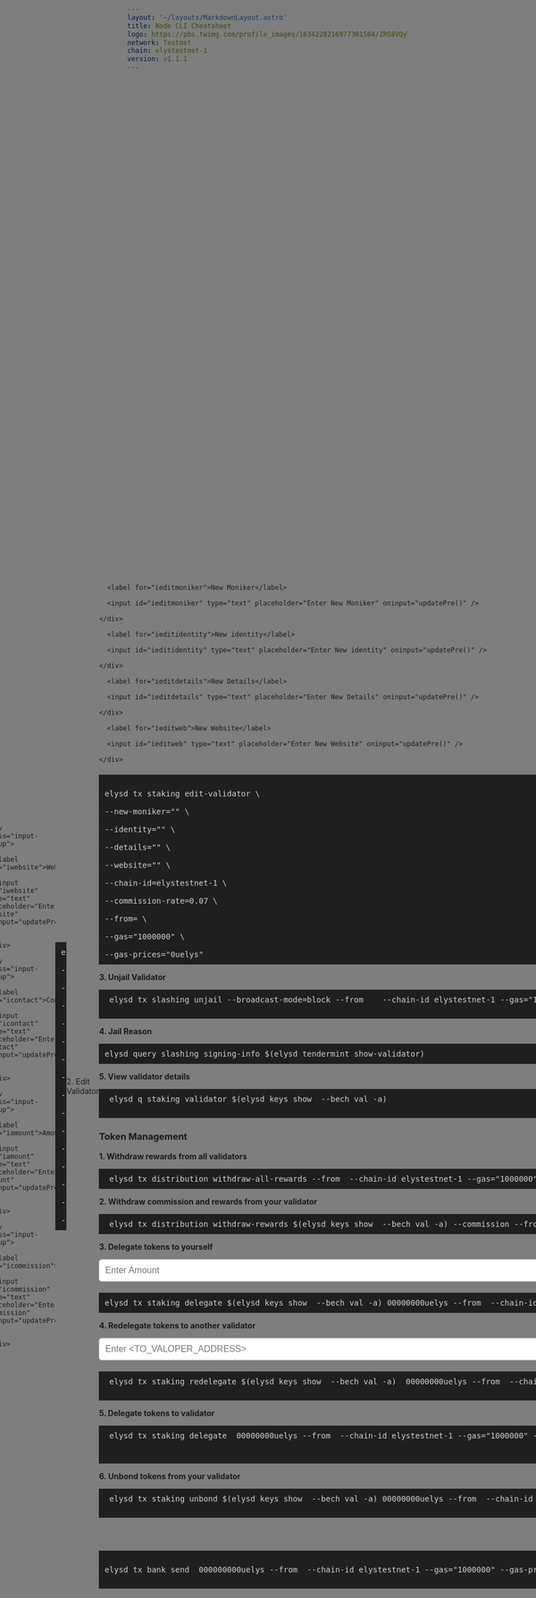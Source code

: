 ```yaml
---
layout: '~/layouts/MarkdownLayout.astro'
title: Node CLI Cheatsheet
logo: https://pbs.twimg.com/profile_images/1634228216977301504/ZRS8VQyT_400x400.jpg
network: Testnet
chain: elystestnet-1
version: v1.1.1
---
```




<div id="popup" class="popup">

		<div class="popup-content">

			<span class="closebtn" onclick="closePopup()">&times;</span>

			<p>Please fill out the form before using cheatcli. Cheatcli will not work if the form is not filled out.</p>

		</div>

	</div>





<style>

  .my-pre {

    background-color: #1f1f1f;

    color: #c9d1d9;

    font-size: 14px;

    padding: 10px;

    position: relative;

  }

.my-pre .copy-btn {

      background-color: transparent;

      border: none;

      cursor: pointer;

      font-size: 16px;

      position: absolute;

      top: 50%;

      right: 10px;

      transform: translateY(-50%);

    }

    .my-pre .copy-btn:hover {

      color: #c9d1d9;

    }

    .my-pre .copy-btn::before {

      content: "\f0ea";

      font-family: "Font Awesome 5 Free";

      font-weight: 900;

    }





   .input-row {

  display: flex;

  flex-wrap: wrap;

  justify-content: space-between;

}



.input-col {

  width: 48%;

}



.input-group {

  margin-bottom: 20px;

}



.input-group label {

  display: block;

  margin-bottom: 5px;

  font-weight: bold;

}



.input-group input {

  width: 100%;

  padding: 10px;

  border: 1px solid #ccc;

  border-radius: 5px;

  font-size: 16px;

}



.input-group input:focus {

  outline: none;

  border-color: #0000FF;

}



.popup {

		  position: fixed;

		  top: 0;

		  left: 0;

		  width: 100%;

		  height: 100%;

		  background-color: rgba(0, 0, 0, 0.5);

		  display: flex;

		  justify-content: center;

		  align-items: center;

		  z-index: 9999;

		}



		.popup-content {

		  background-color: white;

		  padding: 20px;

		  border-radius: 10px;

		  text-align: center;

		  font-size: 18px;

		  max-width: 80%;

		  max-height: 80%;

		  overflow: auto;

		  color: red;

		}



		.closebtn {

		  position: absolute;

		  top: 10px;

		  right: 10px;

		  font-size: 20px;

		  font-weight: bold;

		  cursor: pointer;

		}

    .input-moci {

  width: calc(50% - 20px);

  margin-bottom: 20px;

}



.input-moci label {

  display: block;

  margin-bottom: 5px;

}



.input-moci input {

  width: 100%;

  padding: 10px;

  border: 1px solid #ccc;

  border-radius: 4px;

}

.container {

 display: grid;

  grid-template-columns: repeat(2, 1fr);

  grid-gap: 20px;

}

  ############################## INI ANU NAH WALLET MANAGEMENT #######################

</style>

 <link rel="stylesheet" href="https://cdnjs.cloudflare.com/ajax/libs/font-awesome/5.15.4/css/all.min.css" />

<h3 for="iwallet">Wallet Management</h3>

<div class="input-group">

  <input id="iwallet" type="text" placeholder="Enter wallet name" oninput="updatePre()" />

</div>



<label for="iwallet" style="vertical-align: top;">1. Create New Wallet</label>

 <pre class="my-pre" id="pre1" style="margin-top: 5px;">elysd keys add <span class="rwallet1"></span> <button class="copy-btn" data-clipboard-text="" onclick="copyText(1)"></button></pre>



<label for="iwallet" style="vertical-align: top;">2. Recovery New Wallet</label>

<pre class="my-pre">elysd keys add <span class="rwallet2"></span> --recover  <button class="copy-btn" data-clipboard-text="" onclick="copyText(2)"></button></pre>



<label for="iwallet" style="vertical-align: top;">3. List All Wallet</label>

<pre class="my-pre">elysd keys list<span class="rwallet3"></span> <span class="rrecipient3"></span> <span class="ramount3"></span>  <span class="rfrom3"></span> <button class="copy-btn" data-clipboard-text="" onclick="copyText(3)"></button></pre>





<label for="iwallet" style="vertical-align: top;">4. Delete Wallet</label>

<pre class="my-pre">elysd keys delete <span class="rwallet4"></span> <button class="copy-btn" data-clipboard-text="" onclick="copyText(4)"></button></pre>



<label for="iwallet" style="vertical-align: top;">5. Export Wallet</label>

<pre class="my-pre">elysd keys export <span class="rwallet5"></span> <button class="copy-btn" data-clipboard-text="" onclick="copyText(5)"></button></pre>



<label for="iwallet" style="vertical-align: top;">6. Import key</label>

<pre class="my-pre">elysd keys import <span class="rwallet6"> </span>.backup <button class="copy-btn" data-clipboard-text="" onclick="copyText(6)"></button></pre>



<label for="iwallet" style="vertical-align: top;">7. Check balance</label>

<pre class="my-pre">elysd q bank balances $(elysd keys show <span class="rwallet7"></span> -a)<button class="copy-btn" data-clipboard-text="" onclick="copyText(7)"></button></pre>





<h3 for="imoniker">Validator Management</h3>

<label for="ivalidator" style="vertical-align: top;">1. Create New Validator</label>

<div class="input-row">

  <div class="input-col">

    <div class="input-group">

      <label for="imoniker">Moniker</label>

      <input id="imoniker" type="text" placeholder="Enter Moniker" oninput="updatePre()" />

    </div>

    <div class="input-group">

      <label for="iidentity">Identity</label>

      <input id="iidentity" type="text" placeholder="Enter Identity" oninput="updatePre()" />

    </div>

    <div class="input-group">

      <label for="idetails">Details</label>

      <input id="idetails" type="text" placeholder="Enter Details" oninput="updatePre()" />

    </div>

  </div>

  <div class="input-col">

    <div class="input-group">

      <label for="iwebsite">Website</label>

      <input id="iwebsite" type="text" placeholder="Enter Website" oninput="updatePre()" />

    </div>

    <div class="input-group">

      <label for="icontact">Contact</label>

      <input id="icontact" type="text" placeholder="Enter Contact" oninput="updatePre()" />

    </div>

    <div class="input-group">

      <label for="iamount">Amount</label>

      <input id="iamount" type="text" placeholder="Enter Amount" oninput="updatePre()" />

    </div>

    <div class="input-group">

      <label for="icommission">Commission</label>

      <input id="icommission" type="text" placeholder="Enter Commission" oninput="updatePre()" />

    </div>

  </div>

</div>





<pre class="my-pre">elysd tx staking create-validator \

--amount=<span class="ramount1"></span>0000000uelys \

--moniker="<span class="rmoniker1"></span>" \

--pubkey=$(elysd tendermint show-validator) \

--identity="<span class="ridentity1"></span>" \

--details="<span class="rdetails1"></span>" \

--website="<span class="rwebsite1"></span>" \

--security-contact=<span class="rcontact1"></span> \

--chain-id=elystestnet-1 \

--commission-rate=<span class="rcommission1"></span> \

--commission-max-rate=0.20\

--commission-max-change-rate=0.01 \

--min-self-delegation=1 \

--from=<span class="rwallet8"> \

--gas="1000000" \

--gas-prices="0uelys"</pre>



 <label for="imoniker">2. Edit Validator</label>

<div class="container">

<div class="input-group">

      <label for="ieditmoniker">New Moniker</label>

      <input id="ieditmoniker" type="text" placeholder="Enter New Moniker" oninput="updatePre()" />

    </div>

<div class="input-group">

      <label for="ieditidentity">New identity</label>

      <input id="ieditidentity" type="text" placeholder="Enter New identity" oninput="updatePre()" />

    </div>

<div class="input-group">

      <label for="ieditdetails">New Details</label>

      <input id="ieditdetails" type="text" placeholder="Enter New Details" oninput="updatePre()" />

    </div>

  <div class="input-group">

      <label for="ieditweb">New Website</label>

      <input id="ieditweb" type="text" placeholder="Enter New Website" oninput="updatePre()" />

    </div>

</div>

  </div>

  </div>



<pre class="my-pre">

elysd tx staking edit-validator \

--new-moniker="<span class="reditmoniker1"></span>" \

--identity="<span class="reditidentity1"></span>" \

--details="<span class="reditdetails1"></span>" \

--website="<span class="reditweb1"></span>" \

--chain-id=elystestnet-1 \

--commission-rate=0.07 \

--from=<span class="rwallet9"> \

--gas="1000000" \

--gas-prices="0uelys"</pre>





<label for="iwallet" style="vertical-align: top;">3. Unjail Validator</label>

<pre class="my-pre"> elysd tx slashing unjail --broadcast-mode=block --from <span class="rwallet10">  </span> --chain-id elystestnet-1 --gas="1000000" --gas-prices="0uelys"

</pre>



<label for="iwallet" style="vertical-align: top;">4. Jail Reason</label>

<pre class="my-pre">elysd query slashing signing-info $(elysd tendermint show-validator)<span class="rwallet3"></span> <span class="rrecipient3"></span> <span class="ramount3"></span>  <span class="rfrom3"></span> </pre>



<label for="iwallet" style="vertical-align: top;">5. View validator details</label>

<pre class="my-pre"> elysd q staking validator $(elysd keys show <span class="rwallet11"></span> --bech val -a)

</pre>





<h3 for="imoniker">Token Management</h3>

<label for="ivalidator" style="vertical-align: top;">1. Withdraw rewards from all validators</label>

<pre class="my-pre"> elysd tx distribution withdraw-all-rewards --from <span class="rwallet12"></span> --chain-id elystestnet-1 --gas="1000000" --gas-prices="0uelys"</pre>



<label for="ivalidator" style="vertical-align: top;">2. Withdraw commission and rewards from your validator</label>

<pre class="my-pre"> elysd tx distribution withdraw-rewards $(elysd keys show <span class="rwallet13"></span> --bech val -a) --commission --from <span class="rwallet14"></span> --chain-id elystestnet-1 --gas="1000000" --gas-prices="0uelys" --gas-prices="0uelys"</pre>



<div class="input-group">



<label for="idelegetet" style="vertical-align: top;">3. Delegate tokens to yourself</label>

  <input id="idelegete" type="text" placeholder="Enter Amount" oninput="updatePre()" />

</div>

 <pre class="my-pre" id="pre1" style="margin-top: 5px;">elysd tx staking delegate $(elysd keys show <span class="rwallet15"></span> --bech val -a) <span class="rdelegete1"></span>00000000uelys --from <span class="rwallet16"></span> --chain-id elystestnet-1 --gas="1000000" --gas-prices="0uelys"  </pre>



 <div class="input-group">



<label for="iredelegetet" style="vertical-align: top;">4. Redelegate tokens to another validator</label>

  <input id="iredelegete" type="text" placeholder="Enter <TO_VALOPER_ADDRESS>" oninput="updatePre()" />

</div>

 <pre class="my-pre" id="pre1" style="margin-top: 5px;"> elysd tx staking redelegate $(elysd keys show <span class="rwallet17"></span> --bech val -a) <span class="rredelegete1"></span> <span class="rdelegete2"></span>00000000uelys --from <span class="rwallet18"></span> --chain-id elystestnet-1 --gas="1000000" --gas-prices="0uelys"

</pre>



<label for="iredelegetet" style="vertical-align: top;">5. Delegate tokens to validator</label>

 <pre class="my-pre" id="pre1" style="margin-top: 5px;"> elysd tx staking delegate <span class="rredelegete2"></span> <span class="rdelegete3"></span>00000000uelys --from <span class="rwallet19"></span> --chain-id elystestnet-1 --gas="1000000" --gas-prices="0uelys"

 </pre>



<label for="iredelegetet" style="vertical-align: top;">6. Unbond tokens from your validator</label>

 <pre class="my-pre" id="pre1" style="margin-top: 5px;"> elysd tx staking unbond $(elysd keys show <span class="rwallet20"></span> --bech val -a) <span class="rdelegete4"></span>00000000uelys --from <span class="rwallet21"></span> --chain-id elystestnet-1 --gas="1000000" --gas-prices="0uelys"

</pre>

</div>



<div class="input-group">



<label for="idelegetet" style="vertical-align: top;">7. Send tokens to Any wallet</label>

  <input id="itoken" type="text" placeholder="Enter Address Wallet" oninput="updatePre()" />



</div>

 <pre class="my-pre" id="pre1" style="margin-top: 5px;">

elysd tx bank send<span class="rwallet22"></span> <span class="rtoken1"></span> <span class="rdelegete5"></span>000000000uelys --from <span class="rwallet23"></span> --chain-id elystestnet-1 --gas="1000000" --gas-prices="0uelys"

</pre></div>



<h3 for="iwallet">Costum Port</h3>

<div class="input-group ">

  <input id="iport" type="text" placeholder="Enter Costum Port" oninput="updatePre()" />

</div>

 <pre class="my-pre" id="pre1" style="margin-top: 5px;">CUSTOM_PORT=<span class="rport1"></span>

sed -i.bak -e "s%^proxy_app = \"tcp://127.0.0.1:26658\"%proxy_app = \"tcp://127.0.0.1:${CUSTOM_PORT}658\"%; s%^laddr = \"tcp://127.0.0.1:26657\"%laddr = \"tcp://127.0.0.1:${CUSTOM_PORT}657\"%; s%^pprof_laddr = \"localhost:6060\"%pprof_laddr = \"localhost:${CUSTOM_PORT}060\"%; s%^laddr = \"tcp://0.0.0.0:26656\"%laddr = \"tcp://0.0.0.0:${CUSTOM_PORT}656\"%; s%^prometheus_listen_addr = \":26660\"%prometheus_listen_addr = \":${CUSTOM_PORT}660\"%" $HOME/.elysd/config/config.toml

sed -i.bak -e "s%^address = \"tcp://0.0.0.0:1317\"%address = \"tcp://0.0.0.0:${CUSTOM_PORT}317\"%; s%^address = \":8080\"%address = \":${CUSTOM_PORT}080\"%; s%^address = \"0.0.0.0:9090\"%address = \"0.0.0.0:${CUSTOM_PORT}090\"%; s%^address = \"0.0.0.0:9091\"%address = \"0.0.0.0:${CUSTOM_PORT}091\"%" $HOME/.elysd/config/app.toml  ></pre>  </div>

 </div>



<script>

  function updatePre() {

    const walletInput = document.getElementById('iwallet').value.trim();

    document.querySelector('.rwallet1').textContent = walletInput;

    document.querySelector('.rwallet2').textContent = walletInput;

    document.querySelector('.rwallet4').textContent = walletInput;

    document.querySelector('.rwallet5').textContent = walletInput;

    document.querySelector('.rwallet6').textContent = walletInput;

    document.querySelector('.rwallet7').textContent = walletInput;

    document.querySelector('.rwallet8').textContent = walletInput;

    document.querySelector('.rwallet9').textContent = walletInput;

    document.querySelector('.rwallet10').textContent = walletInput;

    document.querySelector('.rwallet11').textContent = walletInput;

    document.querySelector('.rwallet12').textContent = walletInput;

    document.querySelector('.rwallet13').textContent = walletInput;

    document.querySelector('.rwallet14').textContent = walletInput;

     document.querySelector('.rwallet15').textContent = walletInput;

      document.querySelector('.rwallet16').textContent = walletInput;

        document.querySelector('.rwallet17').textContent = walletInput;

          document.querySelector('.rwallet18').textContent = walletInput;

          document.querySelector('.rwallet19').textContent = walletInput;

          document.querySelector('.rwallet20').textContent = walletInput;

          document.querySelector('.rwallet21').textContent = walletInput;

          document.querySelector('.rwallet22').textContent = walletInput;

          document.querySelector('.rwallet23').textContent = walletInput;



    const monikerInput = document.getElementById('imoniker').value.trim();

    document.querySelector('.rmoniker1').textContent = monikerInput;



     const identityInput = document.getElementById('iidentity').value.trim();

    document.querySelector('.ridentity1').textContent = identityInput;

   

   const detailsInput = document.getElementById('idetails').value.trim();

    document.querySelector('.rdetails1').textContent = detailsInput;



    const websiteInput = document.getElementById('iwebsite').value.trim();

    document.querySelector('.rwebsite1').textContent = websiteInput;



    const contactInput = document.getElementById('icontact').value.trim();

    document.querySelector('.rcontact1').textContent = contactInput;



    const amountInput = document.getElementById('iamount').value.trim();

    document.querySelector('.ramount1').textContent = amountInput;

    

    const commissionInput = document.getElementById('icommission').value.trim();

    document.querySelector('.rcommission1').textContent = commissionInput;



    const editmonikerInput = document.getElementById('ieditmoniker').value.trim();

    document.querySelector('.reditmoniker1').textContent = editmonikerInput;

    

    const editidentityInput = document.getElementById('ieditidentity').value.trim();

    document.querySelector('.reditidentity1').textContent = editidentityInput;



     const editdetailsInput = document.getElementById('ieditdetails').value.trim();

    document.querySelector('.reditdetails1').textContent = editdetailsInput;



    const editwebInput = document.getElementById('ieditweb').value.trim();

    document.querySelector('.reditweb1').textContent = editwebInput;



    const delegeteInput = document.getElementById('idelegete').value.trim();

    document.querySelector('.rdelegete1').textContent = delegeteInput;

      document.querySelector('.rdelegete2').textContent = delegeteInput;

document.querySelector('.rdelegete3').textContent = delegeteInput;

document.querySelector('.rdelegete4').textContent = delegeteInput;

document.querySelector('.rdelegete5').textContent = delegeteInput;

    const redelegeteInput = document.getElementById('iredelegete').value.trim();

    document.querySelector('.rredelegete1').textContent = redelegeteInput;

       document.querySelector('.rredelegete2').textContent = redelegeteInput;



const tokenInput = document.getElementById('itoken').value.trim();

    document.querySelector('.rtoken1').textContent = tokenInput;



    const portInput = document.getElementById('iport').value.trim();

    document.querySelector('.rport1').textContent = portInput;

  }



  function copyText(index) {

    const preElement = document.querySelector(`.rwallet${index} .rmoniker .ridentity .rdetails .rwebsite .rcontact .ramount `).parentNode;

    const text = preElement.textContent.trim();

    navigator.clipboard.writeText(text)

      .then(() => {

        console.log('Text copied to clipboard');

      })

      .catch(err => {

        console.error('Failed to copy text: ', err);

      });

  }



		function closePopup() {

			document.getElementById("popup").style.display = "none";

		}



		window.onclick = function(event) {

			if (event.target == document.getElementById("popup")) {

				closePopup();

			}

		}



</script>
